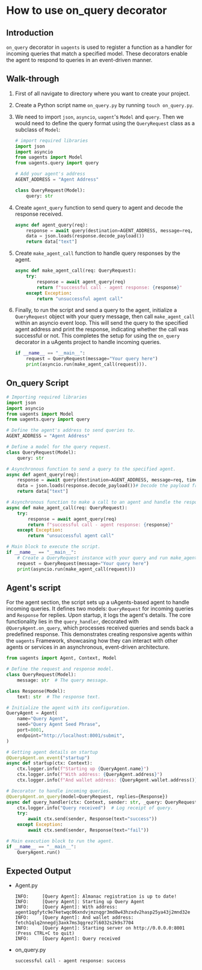 # How to use on_query decorator

## Introduction

`on_query` decorator in `uagents` is used to register a function as a handler for incoming queries that match a specified model.
These decorators enable the agent to respond to queries in an event-driven manner.

## Walk-through

1. First of all navigate to directory where you want to create your project.
2. Create a Python script name `on_query.py` by running `touch on_query.py`.
3. We need to import `json`, `asyncio`, `uagent`'s `Model` and `query`. Then we would need to define the query format using the `QueryRequest` class as a subclass of `Model`:

    ```python
    # import required libraries
    import json
    import asyncio
    from uagents import Model
    from uagents.query import query

    # Add your agent's address
    AGENT_ADDRESS = "Agent Address"

    class QueryRequest(Model):
        query: str
    ```

4. Create `agent_query` function to send query to agent and decode the response received.

    ```python
    async def agent_query(req):
        response = await query(destination=AGENT_ADDRESS, message=req, timeout=15.0)
        data = json.loads(response.decode_payload())
        return data["text"]
    ```

5. Create `make_agent_call` function to handle query responses by the agent.

    ```python
    async def make_agent_call(req: QueryRequest):
        try:
            response = await agent_query(req)
            return f"successful call - agent response: {response}"
        except Exception:
            return "unsuccessful agent call"
    ```

6. Finally, to run the script and send a query to the agent, initialize a `QueryRequest` object with your query message, then call `make_agent_call` within an asyncio event loop. This will send the query to the specified agent address and print the response, indicating whether the call was successful or not. This completes the setup for using the `on_query` decorator in a uAgents project to handle incoming queries.

    ```python
    if __name__ == "__main__":
        request = QueryRequest(message="Your query here")
        print(asyncio.run(make_agent_call(request))).
    ```

## On_query Script

```py copy filename="on_query.py"
# Importing required libraries
import json
import asyncio
from uagents import Model
from uagents.query import query

# Define the agent's address to send queries to.
AGENT_ADDRESS = "Agent Address"

# Define a model for the query request.
class QueryRequest(Model):
    query: str

# Asynchronous function to send a query to the specified agent.
async def agent_query(req):
    response = await query(destination=AGENT_ADDRESS, message=req, timeout=15.0)
    data = json.loads(response.decode_payload())# Decode the payload from the response and load it as JSON.
    return data["text"]

# Asynchronous function to make a call to an agent and handle the response.
async def make_agent_call(req: QueryRequest):
    try:
        response = await agent_query(req)
        return f"successful call - agent response: {response}"
    except Exception:
        return "unsuccessful agent call"

# Main block to execute the script.
if __name__ == "__main__":
    # Create a QueryRequest instance with your query and run make_agent_call with request.
    request = QueryRequest(message="Your query here")
    print(asyncio.run(make_agent_call(request)))

```

## Agent's script

For the agent section, the script sets up a uAgents-based agent to handle incoming queries. It defines two models: `QueryRequest` for incoming queries and `Response` for replies. Upon startup, it logs the agent's details. The core functionality lies in the `query_handler`, decorated with` @QueryAgent.on_query`, which processes received queries and sends back a predefined response. This demonstrates creating responsive agents within the `uagents` Framework, showcasing how they can interact with other agents or services in an asynchronous, event-driven architecture.

```py copy filename="agent.py"
from uagents import Agent, Context, Model

# Define the request and response model.
class QueryRequest(Model):
    message: str  # The query message.

class Response(Model):
    text: str  # The response text.

# Initialize the agent with its configuration.
QueryAgent = Agent(
    name="Query Agent",  
    seed="Query Agent Seed Phrase",
    port=8001,  
    endpoint="http://localhost:8001/submit",  
)

# Getting agent details on startup
@QueryAgent.on_event("startup")
async def startup(ctx: Context):
    ctx.logger.info(f"Starting up {QueryAgent.name}")
    ctx.logger.info(f"With address: {QueryAgent.address}")
    ctx.logger.info(f"And wallet address: {QueryAgent.wallet.address()}")

# Decorator to handle incoming queries.
@QueryAgent.on_query(model=QueryRequest, replies={Response})
async def query_handler(ctx: Context, sender: str, _query: QueryRequest):
    ctx.logger.info("Query received")  # Log receipt of query.
    try:
        await ctx.send(sender, Response(text="success"))
    except Exception:
        await ctx.send(sender, Response(text="fail"))

# Main execution block to run the agent.
if __name__ == "__main__":
    QueryAgent.run()
```

## Expected Output

- Agent.py

    ```
    INFO:     [Query Agent]: Almanac registration is up to date!
    INFO:     [Query Agent]: Starting up Query Agent
    INFO:     [Query Agent]: With address: agent1qgfytc9e7ketwqc06xndvjmznqgr3md8w43hzxdv2hasp25ya43j2mnd32e
    INFO:     [Query Agent]: And wallet address: fetch1qlq2nnegdj3axk7ms3qgrez7l6032s2k9s7704
    INFO:     [Query Agent]: Starting server on http://0.0.0.0:8001 (Press CTRL+C to quit)
    INFO:     [Query Agent]: Query received
    ```
- on_query.py

    ```
    successful call - agent response: success
    ```
